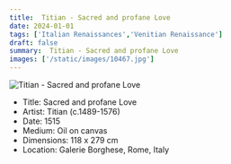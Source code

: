 ```yaml
---
title:  Titian - Sacred and profane Love 
date: 2024-01-01
tags: ['Italian Renaissances','Venitian Renaissance']
draft: false
summary:  Titian - Sacred and profane Love 
images: ['/static/images/10467.jpg']
---
```


![ Titian - Sacred and profane Love ](/static/images/10467.jpg)

* Title: Sacred and profane Love 
* Artist:  Titian (c.1489-1576)
* Date: 1515
* Medium: Oil on canvas
* Dimensions: 118 x 279 cm
* Location: Galerie Borghese, Rome, Italy


